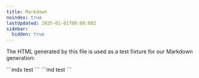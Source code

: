```yaml
---
title: Markdown
noindex: true
lastUpdated: 2025-01-01T00:00:00Z
sidebar:
  hidden: true
---
```



The HTML generated by this file is used as a test fixture for our Markdown generation:

<Tabs>
	<TabItem label="mdx">
		```mdx
		test
		```
	</TabItem>
	<TabItem label="md">
		```md
		test
		```
	</TabItem>
</Tabs>